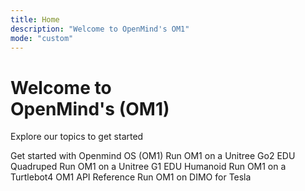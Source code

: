 ```yaml
---
title: Home
description: "Welcome to OpenMind's OM1" 
mode: "custom"
---
```


<div className="hero">
<h1 className="hero-header">Welcome to <br/> OpenMind's (OM1)</h1>
<p className="hero-p">Explore our topics to get started</p>
</div>

<CardGroup cols={2} className="hero-cards">
  <Card
    title="Get Started"
    icon="check"
    href="/getting-started/introduction"
  >
    Get started with Openmind OS (OM1)
  </Card>
  <Card
    title="Unitree Dog (Go2)"
    icon="dog"
    href="/robotics/unitree_go2_quadruped"
  >
    Run OM1 on a Unitree Go2 EDU Quadruped
  </Card>
  <Card
    title="Unitree Humanoid (G1)"
    icon="person"
    href="/robotics/unitree_g1_humanoid"
  >
    Run OM1 on a Unitree G1 EDU Humanoid
  </Card>
  <Card
    title="Turtlebot4"
    icon="turtle"
    href="/robotics/turtlebot4_zenoh"
  >
    Run OM1 on a Turtlebot4
  </Card>
   <Card
    title="Core Endpoints"
    icon="bolt"
    href="/api-reference/introduction"
  >
    OM1 API Reference
  </Card>
  <Card
    title="Tesla"
    icon="car"
    href="/robotics/tesla_dimo"
  >
    Run OM1 on DIMO for Tesla
  </Card>
</CardGroup>
